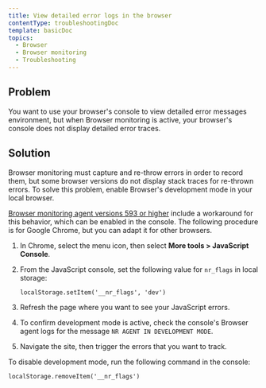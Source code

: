 ```yaml
---
title: View detailed error logs in the browser
contentType: troubleshootingDoc
template: basicDoc
topics:
  - Browser
  - Browser monitoring
  - Troubleshooting
---
```


## Problem

You want to use your browser's console to view detailed error messages environment, but when Browser monitoring is active, your browser's console does not display detailed error traces.

## Solution

Browser monitoring must capture and re-throw errors in order to record them, but some browser versions do not display stack traces for re-thrown errors. To solve this problem, enable Browser's development mode in your local browser.

[Browser monitoring agent versions 593 or higher](/docs/release-notes/new-relic-browser-release-notes/browser-agent-release-notes) include a workaround for this behavior, which can be enabled in the console. The following procedure is for Google Chrome, but you can adapt it for other browsers.

1. In Chrome, select the menu icon, then select **More tools > JavaScript Console**.
2. From the JavaScript console, set the following value for `nr_flags` in local storage:

   ```
   localStorage.setItem('__nr_flags', 'dev')
   ```
3. Refresh the page where you want to see your JavaScript errors.
4. To confirm development mode is active, check the console's Browser agent logs for the message `NR AGENT IN DEVELOPMENT MODE`.
5. Navigate the site, then trigger the errors that you want to track.

To disable development mode, run the following command in the console:

```
localStorage.removeItem('__nr_flags')
```
